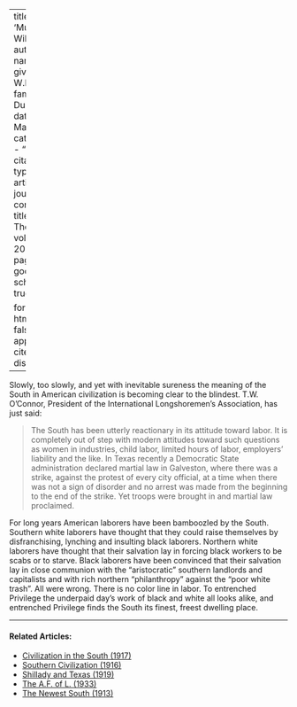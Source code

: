 
---
title: 'Murder Will Out'
author:
  - name:
      given: W.E.B.
      family: Du Bois
date: Mar. 1920
categories: 
  - ""
citation: 
  type: article-journal
  container-title: The Crisis
  volume: 20
  issue: 5
  page: 215
google-scholar: true

format:
  html:
    toc: false
    appendix-cite-as: display
---



Slowly, too slowly, and yet with inevitable sureness the meaning of the
South in American civilization is becoming clear to the blindest. T.W.
O'Connor, President of the International Longshoremen's Association, has
just said:

> The South has been utterly reactionary in its attitude toward labor. It
is completely out of step with modern attitudes toward such questions as
women in industries, child labor, limited hours of labor, employers'
liability and the like. In Texas recently a Democratic State
administration declared martial law in Galveston, where there was a
strike, against the protest of every city official, at a time when there
was not a sign of disorder and no arrest was made from the beginning to
the end of the strike. Yet troops were brought in and martial law
proclaimed.

For long years American laborers have been bamboozled by the South.
Southern white laborers have thought that they could raise themselves by
disfranchising, lynching and insulting black laborers. Northern white
laborers have thought that their salvation lay in forcing black workers
to be scabs or to starve. Black laborers have been convinced that their
salvation lay in close communion with the "aristocratic" southern
landlords and capitalists and with rich northern "philanthropy" against
the "poor white trash". All were wrong. There is no color line in labor.
To entrenched Privilege the underpaid day's work of black and white all looks alike, and entrenched Privilege
finds the South its finest, freest dwelling place.

<!-- Similar articles start here -->
<div  class="clear-wrap"></div>
<hr>
#### Related Articles:

* [Civilization in the South (1917)](/Volumes/13/05/civilization_in_south.html)
* [Southern Civilization (1916)](/Volumes/13/01/southern_civilization.html)
* [Shillady and Texas (1919)](/Volumes/18/06/shillady_and_texas.html)
* [The A.F. of L. (1933)](/Volumes/40/12/af_of_l.html)
* [The Newest South (1913)](/Volumes/06/03/newest_south.html)

<!-- Similar articles end here -->